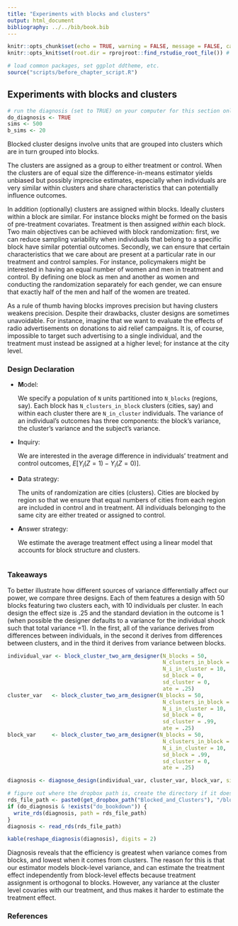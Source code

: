```yaml
---
title: "Experiments with blocks and clusters"
output: html_document
bibliography: ../../bib/book.bib 
---
```


<!-- note do_bookdown is set in index.rmd, so we know if you're running just this .Rmd or compiling the book-->
```r
knitr::opts_chunk$set(echo = TRUE, warning = FALSE, message = FALSE, cache = FALSE)
knitr::opts_knit$set(root.dir = rprojroot::find_rstudio_root_file()) # files are all relative to RStudio project home
```

```r
# load common packages, set ggplot ddtheme, etc.
source("scripts/before_chapter_script.R")
```

<!-- start post here, do not edit above -->

## Experiments with blocks and clusters

<!-- make sure to rename the section title below -->

```r
# run the diagnosis (set to TRUE) on your computer for this section only before pushing to Github. no diagnosis will ever take place on github.
do_diagnosis <- TRUE
sims <- 500
b_sims <- 20
```
Blocked cluster designs involve units that are grouped into clusters which are in turn grouped into blocks. 

The clusters are assigned as a group to either treatment or control. When the clusters are of equal size the difference-in-means estimator yields unbiased but possibly imprecise estimates, especially when individuals are very similar within clusters and share characteristics that can potentially influence outcomes. 

In addition (optionally) clusters are assigned within blocks. Ideally clusters within a block are similar. For instance blocks might be formed on the basis of pre-treatment covariates. Treatment is then assigned *within* each block.  Two main objectives can be achieved with block randomization: first, we can reduce sampling variability when individuals that belong to a specific block have similar potential outcomes. Secondly, we can ensure that certain characteristics that we care about are present at a particular rate in our treatment and control samples. For instance, policymakers might be interested in having an equal number of women and men in treatment and control. By defining one block as men and another as women and conducting the randomization separately for each gender, we can ensure that exactly half of the men and half of the women are treated.

As a rule of thumb having blocks improves precision but having clusters weakens precision. Despite their drawbacks, cluster designs are sometimes unavoidable. For instance, imagine that we want to evaluate the effects of radio advertisements on donations to aid relief campaigns. It is, of course, impossible to target such advertising to a single individual, and the treatment must instead be assigned at a higher level; for instance at the city level.


### Design Declaration

- **M**odel:  

    We specify a population of `N`  units partitioned into `N_blocks` (regions, say). Each block has `N_clusters_in_block` clusters (cities, say) and within each cluster there are `N_in_cluster` individuals.  The variance of an individual's outcomes has three components: the block's variance, the cluster's variance and the subject's variance. 
  
- **I**nquiry: 

    We are interested in the average difference in individuals' treatment and control outcomes, $E[Y_i(Z = 1) - Y_i(Z = 0)]$.

- **D**ata strategy:  

    The units of randomization are cities (clusters). Cities are blocked by region so that we ensure that equal numbers of cities from each region are included in control and in treatment. All individuals belonging to the same city are either treated or assigned to control.

- **A**nswer strategy: 

    We estimate the average treatment effect using a linear model that accounts for block structure and clusters.

```r

```

### Takeaways

To better illustrate how different sources of variance differentially affect our power, we compare three designs. Each of them features a design with 50 blocks featuring two clusters each, with 10 individuals per cluster. In each design the effect size is .25 and the standard deviation in the outcome is 1 (when possible the designer defaults to a variance for the individual shock such that total variance =1). In the first, all of the variance derives from differences between individuals, in the second it derives from differences between clusters, and in the third it derives from variance between blocks.  

```r
individual_var <- block_cluster_two_arm_designer(N_blocks = 50, 
                                                 N_clusters_in_block = 2, 
                                                 N_i_in_cluster = 10, 
                                                 sd_block = 0,
                                                 sd_cluster = 0,
                                                 ate = .25)
cluster_var   <- block_cluster_two_arm_designer(N_blocks = 50, 
                                                 N_clusters_in_block = 2,
                                                 N_i_in_cluster = 10, 
                                                 sd_block = 0,
                                                 sd_cluster = .99,
                                                 ate = .25)
block_var     <- block_cluster_two_arm_designer(N_blocks = 50, 
                                                 N_clusters_in_block = 2,
                                                 N_i_in_cluster = 10, 
                                                 sd_block = .99,
                                                 sd_cluster = 0,
                                                 ate = .25)
```

```r
diagnosis <- diagnose_design(individual_var, cluster_var, block_var, sims = sims)
```

```r
# figure out where the dropbox path is, create the directory if it doesn't exist, and name the RDS file
rds_file_path <- paste0(get_dropbox_path("Blocked_and_Clusters"), "/blocked_and_clusters_diagnosis.RDS")
if (do_diagnosis & !exists("do_bookdown")) {
  write_rds(diagnosis, path = rds_file_path)
}
diagnosis <- read_rds(rds_file_path)
```

```r
kable(reshape_diagnosis(diagnosis), digits = 2)
```

Diagnosis reveals that the efficiency is greatest when variance comes from blocks, and lowest when it comes from clusters. The reason for this is that our estimator models block-level variance, and can estimate the treatment effect independently from block-level effects because treatment assignment is orthogonal to blocks. However, any variance at the cluster level covaries with our treatment, and thus makes it harder to estimate the treatment effect. 

### References





